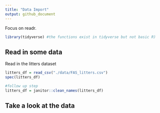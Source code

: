 ```yaml
---
title: "Data Import"
output: github_document
---
```

Focus on readr.
```r
library(tidyverse) #the functions exist in tidyverse but not basic R)
```
## Read in some data

Read in the litters dataset
```r
litters_df = read_csv("./data/FAS_litters.csv")
spec(litters_df)

#follow up step
litters_df = janitor::clean_names(litters_df)
```

## Take a look at the data




